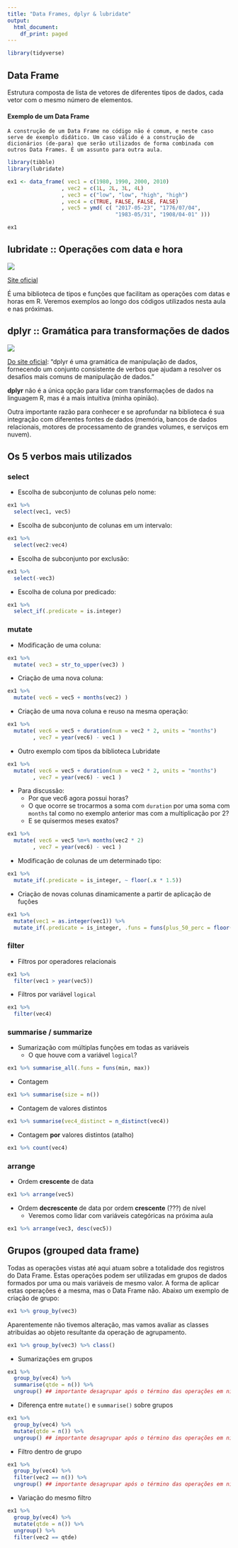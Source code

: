 ```yaml
---
title: "Data Frames, dplyr & lubridate"
output:
  html_document:
    df_print: paged
---
```


```r
library(tidyverse)
```


## Data Frame

Estrutura composta de lista de vetores de diferentes tipos de dados, cada vetor com o mesmo número de elementos.

#### Exemplo de um Data Frame

```
A construção de um Data Frame no código não é comum, e neste caso serve de exemplo didático. Um caso válido é a construção de dicionários (de-para) que serão utilizados de forma combinada com outros Data Frames. É um assunto para outra aula.
```

```r
library(tibble)
library(lubridate)

ex1 <- data_frame( vec1 = c(1980, 1990, 2000, 2010)
                 , vec2 = c(1L, 2L, 3L, 4L)
                 , vec3 = c("low", "low", "high", "high")
                 , vec4 = c(TRUE, FALSE, FALSE, FALSE)
                 , vec5 = ymd( c( "2017-05-23", "1776/07/04", 
                                  "1983-05/31", "1908/04-01" )))

ex1
```

## lubridate :: Operações com data e hora

![](https://lubridate.tidyverse.org/logo.png)

[Site oficial](https://lubridate.tidyverse.org/index.html)

É uma biblioteca de tipos e funções que facilitam as operações com datas e horas em R. Veremos exemplos ao longo dos códigos utilizados nesta aula e nas próximas.

## dplyr :: Gramática para transformações de dados

![](https://dplyr.tidyverse.org/logo.png)

[Do site oficial](https://dplyr.tidyverse.org/index.html): "dplyr é uma gramática de manipulação de dados, fornecendo um conjunto consistente de verbos que ajudam a resolver os desafios mais comuns de manipulação de dados."

__dplyr__ não é a única opção para lidar com transformações de dados na linguagem R, mas é a mais intuitiva (minha opinião).

Outra importante razão para conhecer e se aprofundar na biblioteca é sua integração com diferentes fontes de dados (memória, bancos de dados relacionais, motores de processamento de grandes volumes, e serviços em nuvem).

## Os 5 verbos mais utilizados

### select

- Escolha de subconjunto de colunas pelo nome:

```r
ex1 %>% 
  select(vec1, vec5)
```

- Escolha de subconjunto de colunas em um intervalo:

```r
ex1 %>% 
  select(vec2:vec4)
```

- Escolha de subconjunto por exclusão:

```r
ex1 %>% 
  select(-vec3)
```

- Escolha de coluna por predicado:

```r
ex1 %>% 
  select_if(.predicate = is.integer)
```

    
### mutate

- Modificação de uma coluna:

```r
ex1 %>% 
  mutate( vec3 = str_to_upper(vec3) )
```

- Criação de uma nova coluna:

```r
ex1 %>% 
  mutate( vec6 = vec5 + months(vec2) )
```

- Criação de uma nova coluna e reuso na mesma operação:
    
```r
ex1 %>% 
  mutate( vec6 = vec5 + duration(num = vec2 * 2, units = "months")
        , vec7 = year(vec6) - vec1 )
```

- Outro exemplo com tipos da biblioteca Lubridate
    
```r
ex1 %>% 
  mutate( vec6 = vec5 + duration(num = vec2 * 2, units = "months")
        , vec7 = year(vec6) - vec1 )
```

- Para discussão:
    - Por que vec6 agora possui horas?
    - O que ocorre se trocarmos a soma com `duration` por uma soma com `months` tal como no exemplo anterior mas com a multiplicação por 2?
    - E se quisermos meses exatos?

```r
ex1 %>% 
  mutate( vec6 = vec5 %m+% months(vec2 * 2)
        , vec7 = year(vec6) - vec1 )
```

- Modificação de colunas de um determinado tipo:
    
```r
ex1 %>% 
  mutate_if(.predicate = is_integer, ~ floor(.x * 1.5))
```

- Criação de novas colunas dinamicamente a partir de aplicação de fuções
    
```r
ex1 %>% 
  mutate(vec1 = as.integer(vec1)) %>%
  mutate_if(.predicate = is_integer, .funs = funs(plus_50_perc = floor(. * 1.5)))
```


### filter

- Filtros por operadores relacionais

```r
ex1 %>% 
  filter(vec1 > year(vec5))
```

- Filtros por variável `logical`

```r
ex1 %>% 
  filter(vec4)
```

### summarise / summarize

- Sumarização com múltiplas funções em todas as variáveis
    - O que houve com a variável `logical`?

```r
ex1 %>% summarise_all(.funs = funs(min, max))
```

- Contagem

```r
ex1 %>% summarise(size = n())
```

- Contagem de valores distintos

```r
ex1 %>% summarise(vec4_distinct = n_distinct(vec4))
```

- Contagem __por__ valores distintos (atalho)

```r
ex1 %>% count(vec4)
```

### arrange

- Ordem __crescente__ de data

```r
ex1 %>% arrange(vec5)
```
- Ordem __decrescente__ de data por ordem __crescente__ (???) de nível
    - Veremos como lidar com variáveis categóricas na próxima aula

```r
ex1 %>% arrange(vec3, desc(vec5))
```

## Grupos (grouped data frame)

Todas as operações vistas até aqui atuam sobre a totalidade dos registros do Data Frame. Estas operações podem ser utilizadas em grupos de dados formados por uma ou mais variáveis de mesmo valor. A forma de aplicar estas operações é a mesma, mas o Data Frame não. Abaixo um exemplo de criação de grupo:

```r
ex1 %>% group_by(vec3)
```

Aparentemente não tivemos alteração, mas vamos avaliar as classes atribuídas ao objeto resultante da operação de agrupamento.

```r
ex1 %>% group_by(vec3) %>% class()
```

- Sumarizações em grupos

```r
ex1 %>% 
  group_by(vec4) %>%
  summarise(qtde = n()) %>%
  ungroup() ## importante desagrupar após o término das operações em nível de grupo
```

- Diferença entre `mutate()` e `summarise()` sobre grupos

```r
ex1 %>% 
  group_by(vec4) %>%
  mutate(qtde = n()) %>%
  ungroup() ## importante desagrupar após o término das operações em nível de grupo
```

- Filtro dentro de grupo

```r
ex1 %>% 
  group_by(vec4) %>%
  filter(vec2 == n()) %>%
  ungroup() ## importante desagrupar após o término das operações em nível de grupo
```

- Variação do mesmo filtro

```r
ex1 %>% 
  group_by(vec4) %>%
  mutate(qtde = n()) %>%
  ungroup() %>%
  filter(vec2 == qtde)
```
